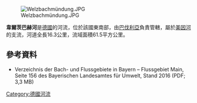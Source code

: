 {{Citecheck|time=2020-12-19T01:00:38+00:00}}
{{Coord|49|58|5.74|N|9|6|20.9|E|display=title}}

[[Image:Welzbachmündung.JPG|right]]

'''韋爾茨巴赫河'''是[[德國|德國]]的河流，位於該國東南部，由[[巴伐利亞|巴伐利亞]]負責管轄，屬於[[美因河|美因河]]的支流，河道全長16.3公里，流域面積61.5平方公里。

==參考資料==
* Verzeichnis der Bach- und Flussgebiete in Bayern – Flussgebiet Main, Seite 156 des Bayerischen Landesamtes für Umwelt, Stand 2016 (PDF; 3,3 MB)

{{Germany-geo-stub}}
[[Category:德國河流|Category:德國河流]]